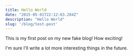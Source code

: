 ```yaml
---
title: Hello World
date: "2015-05-01T22:12:03.284Z"
description: "Hello World"
slug: '/blog/test-post'
---
```


This is my first post on my new fake blog! How exciting!

I'm sure I'll write a lot more interesting things in the future.